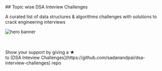 
<div className="text-center">
## Topic wise DSA Inteview Challenges

A curated list of data structures & algorithms challenges with solutions to crack engineering interviews

<Image
  src="/programmer.svg"
  alt="hero banner"
  width={400}
  height={350}
  className="m-auto my-16"
/>
</div>

<Cards num={2} className="cards">
  <Card title="Array" href="/topics/array/" />
  <Card title="String" href="/topics/string/" />
  <Card title="Math" href="/topics/math/" />
  <Card title="Binary Search" href="/topics/binary-search/" />
  <Card title="Two Pointers" href="/topics/two-pointers/" />
  <Card title="Sliding Window" href="/topics/sliding-window/" />
  <Card title="Stack" href="/topics/stack/" />
  <Card title="Hash Table" href="/topics/hash-table/" />
  <Card title="Heap" href="/topics/heap/" />
  <Card title="Linked List" href="/topics/linked-list/" />
  <Card title="Greedy" href="/topics/greedy/" />
  <Card title="Tree" href="/topics/tree/" />
  <Card title="Dynamic Programming" href="/topics/dynamic-programming/" />
  <Card title="Backtracking" href="/topics/backtracking/" />
  <Card title="Graph" href="/topics/graph/" />

</Cards>

<br />
<br />

<div className="text-center">
  Show your support by giving a ★ <br /> to [DSA Inteview Challenges](https://github.com/sadanandpai/dsa-interview-challenges) repo
</div>
